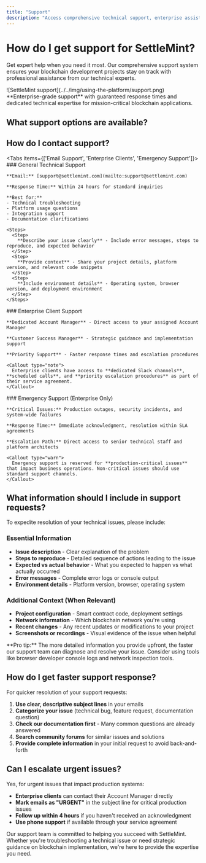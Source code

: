```yaml
---
title: "Support"
description: "Access comprehensive technical support, enterprise assistance, and expert guidance for blockchain development challenges on the SettleMint platform."
---
```



# How do I get support for SettleMint?

Get expert help when you need it most. Our comprehensive support system ensures your blockchain development projects stay on track with professional assistance from our technical experts.

<div style={{ display: 'flex', alignItems: 'flex-start', gap: '1.5rem', marginBottom: '2rem' }}>
  <div style={{ flex: '0 0 30%' }}>
    ![SettleMint support](../../img/using-the-platform/support.png)
  </div>
  <div style={{ flex: '1', paddingLeft: '1rem' }}>
    <Callout type="info">
      **Enterprise-grade support** with guaranteed response times and dedicated technical expertise for mission-critical blockchain applications.
    </Callout>
  </div>
</div>

## What support options are available?

<Cards>
  <Card
    title="Technical Support"
    description="Get help with platform issues, smart contract debugging, and deployment challenges"
    href="mailto:support@settlemint.com"
  />
  <Card
    title="Enterprise Support"
    description="Dedicated account management and priority assistance for enterprise clients"
    href="/docs/support/slas"
  />
  <Card
    title="Documentation"
    description="Comprehensive guides, tutorials, and API references for self-service support"
    href="/docs"
  />
  <Card
    title="Community"
    description="Connect with other developers and share knowledge in our community forums"
    href="https://community.settlemint.com"
  />
</Cards>

## How do I contact support?

<Tabs items={['Email Support', 'Enterprise Clients', 'Emergency Support']}>
  <Tab value="Email Support">
    ### General Technical Support
    
    **Email:** [support@settlemint.com](mailto:support@settlemint.com)
    
    **Response Time:** Within 24 hours for standard inquiries
    
    **Best for:**
    - Technical troubleshooting
    - Platform usage questions
    - Integration support
    - Documentation clarifications
    
    <Steps>
      <Step>
        **Describe your issue clearly** - Include error messages, steps to reproduce, and expected behavior
      </Step>
      <Step>
        **Provide context** - Share your project details, platform version, and relevant code snippets
      </Step>
      <Step>
        **Include environment details** - Operating system, browser version, and deployment environment
      </Step>
    </Steps>
  </Tab>
  
  <Tab value="Enterprise Clients">
    ### Enterprise Client Support
    
    **Dedicated Account Manager** - Direct access to your assigned Account Manager
    
    **Customer Success Manager** - Strategic guidance and implementation support
    
    **Priority Support** - Faster response times and escalation procedures
    
    <Callout type="note">
      Enterprise clients have access to **dedicated Slack channels**, **scheduled calls**, and **priority escalation procedures** as part of their service agreement.
    </Callout>
  </Tab>
  
  <Tab value="Emergency Support">
    ### Emergency Support (Enterprise Only)
    
    **Critical Issues:** Production outages, security incidents, and system-wide failures
    
    **Response Time:** Immediate acknowledgment, resolution within SLA agreements
    
    **Escalation Path:** Direct access to senior technical staff and platform architects
    
    <Callout type="warn">
      Emergency support is reserved for **production-critical issues** that impact business operations. Non-critical issues should use standard support channels.
    </Callout>
  </Tab>
</Tabs>

## What information should I include in support requests?

To expedite resolution of your technical issues, please include:

### Essential Information
- **Issue description** - Clear explanation of the problem
- **Steps to reproduce** - Detailed sequence of actions leading to the issue
- **Expected vs actual behavior** - What you expected to happen vs what actually occurred
- **Error messages** - Complete error logs or console output
- **Environment details** - Platform version, browser, operating system

### Additional Context (When Relevant)
- **Project configuration** - Smart contract code, deployment settings
- **Network information** - Which blockchain network you're using
- **Recent changes** - Any recent updates or modifications to your project
- **Screenshots or recordings** - Visual evidence of the issue when helpful

<Callout type="tip">
  **Pro tip:** The more detailed information you provide upfront, the faster our support team can diagnose and resolve your issue. Consider using tools like browser developer console logs and network inspection tools.
</Callout>

## How do I get faster support response?

For quicker resolution of your support requests:

1. **Use clear, descriptive subject lines** in your emails
2. **Categorize your issue** (technical bug, feature request, documentation question)
3. **Check our documentation first** - Many common questions are already answered
4. **Search community forums** for similar issues and solutions
5. **Provide complete information** in your initial request to avoid back-and-forth

## Can I escalate urgent issues?

Yes, for urgent issues that impact production systems:

- **Enterprise clients** can contact their Account Manager directly
- **Mark emails as "URGENT"** in the subject line for critical production issues
- **Follow up within 4 hours** if you haven't received an acknowledgment
- **Use phone support** if available through your service agreement

<Callout type="info">
  Our support team is committed to helping you succeed with SettleMint. Whether you're troubleshooting a technical issue or need strategic guidance on blockchain implementation, we're here to provide the expertise you need.
</Callout>